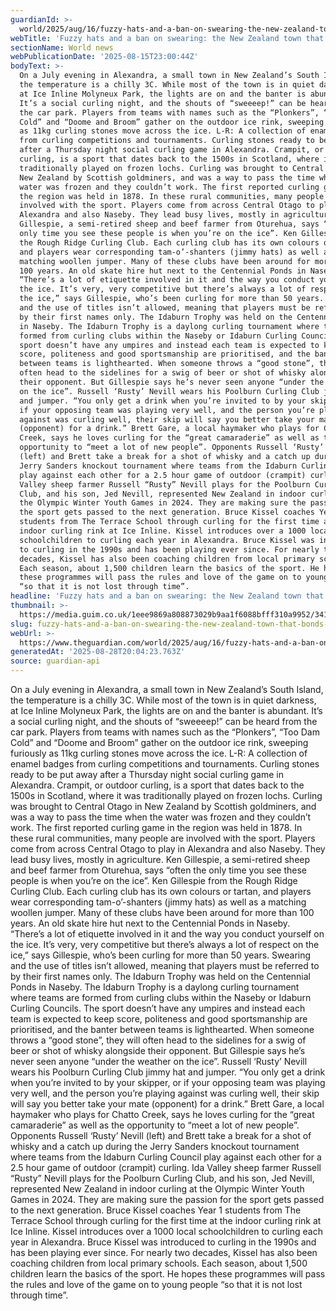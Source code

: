 ```yaml
---
guardianId: >-
  world/2025/aug/16/fuzzy-hats-and-a-ban-on-swearing-the-new-zealand-town-that-bonds-over-curling
webTitle: 'Fuzzy hats and a ban on swearing: the New Zealand town that bonds over curling'
sectionName: World news
webPublicationDate: '2025-08-15T23:00:44Z'
bodyText: >-
  On a July evening in Alexandra, a small town in New Zealand’s South Island,
  the temperature is a chilly 3C. While most of the town is in quiet darkness,
  at Ice Inline Molyneux Park, the lights are on and the banter is abundant.
  It’s a social curling night, and the shouts of “sweeeep!” can be heard from
  the car park. Players from teams with names such as the “Plonkers”, “Too Dam
  Cold” and “Doome and Broom” gather on the outdoor ice rink, sweeping furiously
  as 11kg curling stones move across the ice. L-R: A collection of enamel badges
  from curling competitions and tournaments. Curling stones ready to be put away
  after a Thursday night social curling game in Alexandra. Crampit, or outdoor
  curling, is a sport that dates back to the 1500s in Scotland, where it was
  traditionally played on frozen lochs. Curling was brought to Central Otago in
  New Zealand by Scottish goldminers, and was a way to pass the time when the
  water was frozen and they couldn’t work. The first reported curling game in
  the region was held in 1878. In these rural communities, many people are
  involved with the sport. Players come from across Central Otago to play in
  Alexandra and also Naseby. They lead busy lives, mostly in agriculture. Ken
  Gillespie, a semi-retired sheep and beef farmer from Oturehua, says “often the
  only time you see these people is when you’re on the ice”. Ken Gillespie from
  the Rough Ridge Curling Club. Each curling club has its own colours or tartan,
  and players wear corresponding tam-o’-shanters (jimmy hats) as well as a
  matching woollen jumper. Many of these clubs have been around for more than
  100 years. An old skate hire hut next to the Centennial Ponds in Naseby.
  “There’s a lot of etiquette involved in it and the way you conduct yourself on
  the ice. It’s very, very competitive but there’s always a lot of respect on
  the ice,” says Gillespie, who’s been curling for more than 50 years. Swearing
  and the use of titles isn’t allowed, meaning that players must be referred to
  by their first names only. The Idaburn Trophy was held on the Centennial Ponds
  in Naseby. The Idaburn Trophy is a daylong curling tournament where teams are
  formed from curling clubs within the Naseby or Idaburn Curling Councils. The
  sport doesn’t have any umpires and instead each team is expected to keep
  score, politeness and good sportsmanship are prioritised, and the banter
  between teams is lighthearted. When someone throws a “good stone”, they will
  often head to the sidelines for a swig of beer or shot of whisky alongside
  their opponent. But Gillespie says he’s never seen anyone “under the weather
  on the ice”. Russell ‘Rusty’ Nevill wears his Poolburn Curling Club jimmy hat
  and jumper. “You only get a drink when you’re invited to by your skipper, or
  if your opposing team was playing very well, and the person you’re playing
  against was curling well, their skip will say you better take your mate
  (opponent) for a drink.” Brett Gare, a local haymaker who plays for Chatto
  Creek, says he loves curling for the “great camaraderie” as well as the
  opportunity to “meet a lot of new people”. Opponents Russell ‘Rusty’ Nevill
  (left) and Brett take a break for a shot of whisky and a catch up during the
  Jerry Sanders knockout tournament where teams from the Idaburn Curling Council
  play against each other for a 2.5 hour game of outdoor (crampit) curling. Ida
  Valley sheep farmer Russell “Rusty” Nevill plays for the Poolburn Curling
  Club, and his son, Jed Nevill, represented New Zealand in indoor curling at
  the Olympic Winter Youth Games in 2024. They are making sure the passion for
  the sport gets passed to the next generation. Bruce Kissel coaches Year 1
  students from The Terrace School through curling for the first time at the
  indoor curling rink at Ice Inline. Kissel introduces over a 1000 local
  schoolchildren to curling each year in Alexandra. Bruce Kissel was introduced
  to curling in the 1990s and has been playing ever since. For nearly two
  decades, Kissel has also been coaching children from local primary schools.
  Each season, about 1,500 children learn the basics of the sport. He hopes
  these programmes will pass the rules and love of the game on to young people
  “so that it is not lost through time”.
headline: 'Fuzzy hats and a ban on swearing: the New Zealand town that bonds over curling'
thumbnail: >-
  https://media.guim.co.uk/1eee9869a808873029b9aa1f6088bfff310a9952/341_0_4560_3648/500.jpg
slug: fuzzy-hats-and-a-ban-on-swearing-the-new-zealand-town-that-bonds-over-curling
webUrl: >-
  https://www.theguardian.com/world/2025/aug/16/fuzzy-hats-and-a-ban-on-swearing-the-new-zealand-town-that-bonds-over-curling
generatedAt: '2025-08-28T20:04:23.763Z'
source: guardian-api
---
```

On a July evening in Alexandra, a small town in New Zealand’s South Island, the temperature is a chilly 3C. While most of the town is in quiet darkness, at Ice Inline Molyneux Park, the lights are on and the banter is abundant. It’s a social curling night, and the shouts of “sweeeep!” can be heard from the car park. Players from teams with names such as the “Plonkers”, “Too Dam Cold” and “Doome and Broom” gather on the outdoor ice rink, sweeping furiously as 11kg curling stones move across the ice. L-R: A collection of enamel badges from curling competitions and tournaments. Curling stones ready to be put away after a Thursday night social curling game in Alexandra. Crampit, or outdoor curling, is a sport that dates back to the 1500s in Scotland, where it was traditionally played on frozen lochs. Curling was brought to Central Otago in New Zealand by Scottish goldminers, and was a way to pass the time when the water was frozen and they couldn’t work. The first reported curling game in the region was held in 1878. In these rural communities, many people are involved with the sport. Players come from across Central Otago to play in Alexandra and also Naseby. They lead busy lives, mostly in agriculture. Ken Gillespie, a semi-retired sheep and beef farmer from Oturehua, says “often the only time you see these people is when you’re on the ice”. Ken Gillespie from the Rough Ridge Curling Club. Each curling club has its own colours or tartan, and players wear corresponding tam-o’-shanters (jimmy hats) as well as a matching woollen jumper. Many of these clubs have been around for more than 100 years. An old skate hire hut next to the Centennial Ponds in Naseby. “There’s a lot of etiquette involved in it and the way you conduct yourself on the ice. It’s very, very competitive but there’s always a lot of respect on the ice,” says Gillespie, who’s been curling for more than 50 years. Swearing and the use of titles isn’t allowed, meaning that players must be referred to by their first names only. The Idaburn Trophy was held on the Centennial Ponds in Naseby. The Idaburn Trophy is a daylong curling tournament where teams are formed from curling clubs within the Naseby or Idaburn Curling Councils. The sport doesn’t have any umpires and instead each team is expected to keep score, politeness and good sportsmanship are prioritised, and the banter between teams is lighthearted. When someone throws a “good stone”, they will often head to the sidelines for a swig of beer or shot of whisky alongside their opponent. But Gillespie says he’s never seen anyone “under the weather on the ice”. Russell ‘Rusty’ Nevill wears his Poolburn Curling Club jimmy hat and jumper. “You only get a drink when you’re invited to by your skipper, or if your opposing team was playing very well, and the person you’re playing against was curling well, their skip will say you better take your mate (opponent) for a drink.” Brett Gare, a local haymaker who plays for Chatto Creek, says he loves curling for the “great camaraderie” as well as the opportunity to “meet a lot of new people”. Opponents Russell ‘Rusty’ Nevill (left) and Brett take a break for a shot of whisky and a catch up during the Jerry Sanders knockout tournament where teams from the Idaburn Curling Council play against each other for a 2.5 hour game of outdoor (crampit) curling. Ida Valley sheep farmer Russell “Rusty” Nevill plays for the Poolburn Curling Club, and his son, Jed Nevill, represented New Zealand in indoor curling at the Olympic Winter Youth Games in 2024. They are making sure the passion for the sport gets passed to the next generation. Bruce Kissel coaches Year 1 students from The Terrace School through curling for the first time at the indoor curling rink at Ice Inline. Kissel introduces over a 1000 local schoolchildren to curling each year in Alexandra. Bruce Kissel was introduced to curling in the 1990s and has been playing ever since. For nearly two decades, Kissel has also been coaching children from local primary schools. Each season, about 1,500 children learn the basics of the sport. He hopes these programmes will pass the rules and love of the game on to young people “so that it is not lost through time”.
